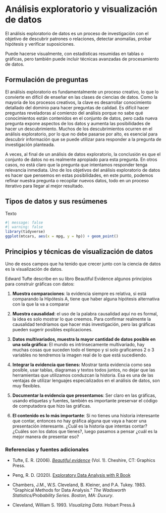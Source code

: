 # Análisis exploratorio y visualización de datos

El análisis exploratorio de datos es un proceso de investigación con el objetivo de descubrir patrones o relaciones, detectar anomalías, probar hipótesis y verificar suposiciones.

Puede hacerse visualmente, con estadísticas resumidas en tablas o gráficas, pero también puede incluir técnicas avanzadas de procesamiento de datos.

## Formulación de preguntas

El análisis exploratorio es fundamentalmente un proceso creativo, lo que lo convierte en difícil de enseñar en las clases de ciencias de datos. Como la mayoría de los procesos creativos, la clave es desarrollar conocimiento detallado del dominio para hacer preguntas de calidad. Es difícil hacer preguntas reveladoras al comienzo del análisis porque no sabe qué conocimientos están contenidos en el conjunto de datos, pero cada nueva pregunta expone aspectos de los datos y aumenta las posibilidades de hacer un descubrimiento. Muchos de los descubrimientos ocurren en el análisis exploratorio, por lo que no debe pasarse por alto, es esencial para descubrir información que se puede utilizar para responder a la pregunta de investigación planteada.

A veces, al final de un análisis de datos exploratorio, la conclusión es que el conjunto de datos no es realmente apropiado para esta pregunta. En otros casos, no está claro que la pregunta que intentamos responder tenga relevancia inmediata. Uno de los objetivos del análisis exploratorio de datos es hacer que pensemos en estas posibilidades, en este punto, podemos refinar nuestra pregunta o recopilar nuevos datos, todo en un proceso iterativo para llegar al mejor resultado.

## Tipos de datos y sus resúmenes

Texto

```r
#| message: false
#| warning: false
library(tidyverse)
ggplot(mtcars, aes(x = mpg, y = hp)) + geom_point()
```

## Principios y técnicas de visualización de datos

Uno de esos campos que ha tenido que crecer junto con la ciencia de datos es la visualización de datos.

Edward Tufte describe en su libro Beautiful Evidence algunos principios para construir gráficas con datos:

1.  **Muestra comparaciones**: la evidencia siempre es relativa, si está comparando la Hipótesis A, tiene que haber alguna hipótesis alternativa con la que la va a comparar

2.  **Muestra causalidad**: el uso de la palabra causalidad aquí no es formal, la idea es solo mostrar lo que creemos. Para confirmar realmente la causalidad tendríamos que hacer más investigación, pero las gráficas pueden sugerir posibles explicaciones.

3.  **Datos multivariados, muestra la mayor cantidad de datos posible en una sola gráfica:** El mundo es intrínsecamente multivariado, hay muchas cosas que suceden todo el tiempo y si solo graficamos 2 o 3 variables no tendremos la imagen real de lo que está sucediendo.

4.  **Integrar la evidencia que tienes:** Mostrar tanta evidencia como sea posible, usar tablas, diagramas y textos todos juntos, no dejar que las herramientas que utilizamos conduzcan la historia. Esa es una de las ventajas de utilizar lenguajes especializados en el análisis de datos, son muy flexibles. 

5.  **Documentar la evidencia que presentamos**: Ser claro en las gráficas, usando etiquetas y fuentes, también es importante preservar el código de computadora que hizo las gráficas. 

6.  **El contenido es lo más importante**: Si no tienes una historia interesante que contar, entonces no hay gráfica alguna que vaya a hacer una presentación interesante. ¿Cuál es la historia que intentas contar? ¿Cuáles son los datos que tienes?, luego pasamos a pensar ¿cuál es la mejor manera de presentar eso?

### Referencias y fuentes adicionales

-   Tufte, E. R. (2006). [*Beautiful evidence*](https://www.edwardtufte.com/tufte/books_be) (Vol. 1). Cheshire, CT: Graphics Press.

-   Peng, R. D. (2020). [Exploratory Data Analysis with R Book](https://bookdown.org/rdpeng/exdata/)

-   Chambers, J.M., W.S. Cleveland, B. Kleiner, and P.A. Tukey. 1983. "Graphical Methods for Data Analysis." *The Wadsworth Statistics/Probability Series. Boston, MA: Duxury*.

-   Cleveland, William S. 1993. *Visualizing Data*. Hobart Press.å
